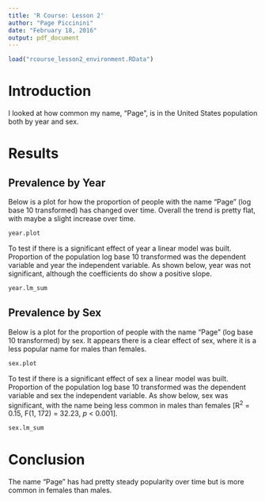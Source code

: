 ```yaml
---
title: 'R Course: Lesson 2'
author: "Page Piccinini"
date: "February 18, 2016"
output: pdf_document
---
```

```r
load("rcourse_lesson2_environment.RData")
```

# Introduction

I looked at how common my name, "Page", is in the United States population both by year and sex.


# Results

## Prevalence by Year

Below is a plot for how the proportion of people with the name "Page" (log base 10 transformed) has changed over time. Overall the trend is pretty flat, with maybe a slight increase over time.

```r
year.plot
```

To test if there is a significant effect of year a linear model was built. Proportion of the population log base 10 transformed was the dependent variable and year the independent variable. As shown below, year was not significant, although the coefficients do show a positive slope.

```r
year.lm_sum
```

## Prevalence by Sex

Below is a plot for the proportion of people with the name "Page" (log base 10 transformed) by sex. It appears there is a clear effect of sex, where it is a less popular name for males than females.

```r
sex.plot
```

To test if there is a significant effect of sex a linear model was built. Proportion of the population log base 10 transformed was the dependent variable and sex the independent variable. As show below, sex was significant, with the name being less common in males than females [R^2^ = 0.15, F(1, 172) = 32.23, *p* < 0.001].

```r
sex.lm_sum
```


# Conclusion

The name "Page" has had pretty steady popularity over time but is more common in females than males.